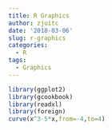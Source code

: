 ```yaml
---
title: R Graphics
author: zjuitc
date: '2018-03-06'
slug: r-graphics
categories:
  - R
tags:
  - Graphics
---
```


```r
library(ggplot2)
library(gcookbook)
library(readxl)
library(foreign)
curve(x^3-5*x,from=-4,to=4)

```

```r

```

